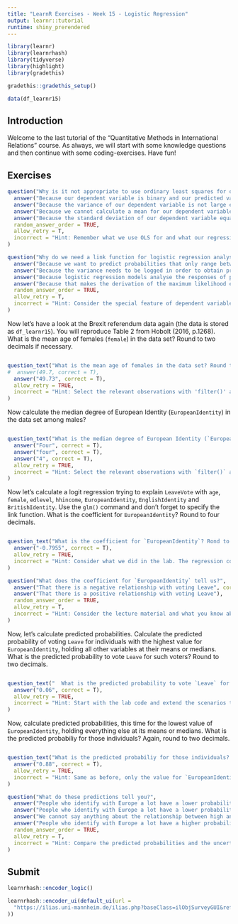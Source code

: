 ```yaml
---
title: "LearnR Exercises - Week 15 - Logistic Regression"
output: learnr::tutorial
runtime: shiny_prerendered
---
```


```r
library(learnr)
library(learnrhash)
library(tidyverse)
library(highlight)
library(gradethis)

gradethis::gradethis_setup()

data(df_learnr15)
```

## Introduction

Welcome to the last tutorial of the "Quantitative Methods in International Relations" course. As always, we will start with some knowledge questions and then continue with some coding-exercises. Have fun!

## Exercises

```r
question("Why is it not appropriate to use ordinary least squares for our referendum vote variable?",
  answer("Because our dependent variable is binary and our predicted values may fall outside the logical boundaries of 0 and 1.", correct = T),
  answer("Because the variance of our dependent variable is not large enough"),
  answer("Because we cannot calculate a mean for our dependent variable."),
  answer("Because the standard deviation of our dependent variable equals its mean"),
  random_answer_order = TRUE,
  allow_retry = T,
  incorrect = "Hint: Remember what we use OLS for and what our regression line would predict for different kinds of variables."
)
```

```r
question("Why do we need a link function for logistic regression analyses?",
  answer("Because we want to predict probabilities that only range between 0 and 1.", correct = T),
  answer("Because the variance needs to be logged in order to obtain predictions."),
  answer("Because logistic regression models analyse the responses of people participating in surveys.", message = "They do sometimes, but that doe not affct the need for a link-function."),
  answer("Because that makes the derivation of the maximum likelihood easier."),
  random_answer_order = TRUE,
  allow_retry = T,
  incorrect = "Hint: Consider the special feature of dependent variables in logistic regressions."
)
```

Now let's have a look at the Brexit referendum data again (the data is stored as `df_learnr15`). You will reproduce Table 2 from Hobolt (2016, p.1268). What is the mean age of females (`female`) in the data set? Round to two decimals if necessary.

```r

```

```r
question_text("What is the mean age of females in the data set? Round to two decimal if necessary.",
#  answer(49.7, correct = T),
  answer("49.73", correct = T),
  allow_retry = TRUE,
  incorrect = "Hint: Select the relevant observations with 'filter()' and use the 'mean()' command to calculate the average."
)
```

Now calculate the median degree of European Identity (`EuropeanIdentity`) in the data set among males?

```r

```

```r
question_text("What is the median degree of European Identity (`EuropeanIdentity`) in the data set among males?",
  answer("Four", correct = T),
  answer("four", correct = T),
  answer("4", correct = T),
  allow_retry = TRUE,
  incorrect = "Hint: Select the relevant observations with `filter()` and use the `median()` command to calculate the median."
)
```

Now let's calculate a logit regression trying to explain `LeaveVote` with `age`, `female`, `edlevel`, `hhincome`, `EuropeanIdentity`, `EnglishIdentity` and `BritishIdentity`. Use the `glm()` command and don't forget to specify the link function. What is the coefficient for `EuropeanIdentity`? Round to four decimals.

```r

```

```r
question_text("What is the coefficient for `EuropeanIdentity`? Rond to four decimals.",
  answer("-0.7955", correct = T),
  allow_retry = TRUE,
  incorrect = "Hint: Consider what we did in the lab. The regression command is similar, just add the new independent variables and don't include some that we do not use anymore."
)
```

```r
question("What does the coefficient for `EuropeanIdentity` tell us?",
  answer("That there is a negative relationship with voting Leave", correct = T),
  answer("That there is a positive relationship with voting Leave"),
  random_answer_order = TRUE,
  allow_retry = T,
  incorrect = "Hint: Consider the lecture material and what you know about the signs of coefficients."
)
```

Now, let's calculate predicted probabilities. Calculate the predicted probability of voting `Leave` for individuals with the highest value for `EuropeanIdentity`, holding all other variables at their means or medians. What is the predicted probability to vote `Leave` for such voters? Round to two decimals.

```r

```

```r
question_text("  What is the predicted probability to vote `Leave` for such voters? Round to two decimals.",
  answer("0.06", correct = T),
  allow_retry = TRUE,
  incorrect = "Hint: Start with the lab code and extend the scenarios to the new variables we included. Also beware of the order of the variables in the model."
)
```

Now, calculate predicted probabilities, this time for the lowest value of `EuropeanIdentity`, holding everything else at its means or medians. What is the predicted probabiliy for those individuals? Again, round to two decimals.

```r

```

```r
question_text("What is the predicted probabiliy for those individuals? Again, round to two decimals.",
  answer("0.88", correct = T),
  allow_retry = TRUE,
  incorrect = "Hint: Same as before, only the value for `EuropeanIdentity` has to be changed."
)
```

```r
question("What do these predictions tell you?",
  answer("People who identify with Europe a lot have a lower probability of voting Leave than those who do not, holding everything else constant.", correct = T),
  answer("People who identify with Europe a lot have a lower probability of voting Leave than those who do not."),
  answer("We cannot say anything about the relationship between high and low identification with Europe and voting Leave because the difference is not statistically significant."),
  answer("People who identify with Europe a lot have a higher probability of voting Leave than those who do not."),
  random_answer_order = TRUE,
  allow_retry = T,
  incorrect = "Hint: Compare the predicted probabilities and the uncertainty around them."
)
```

## Submit

```r
learnrhash::encoder_logic()
```

```r
learnrhash::encoder_ui(default_ui(url =
  "https://ilias.uni-mannheim.de/ilias.php?baseClass=ilObjSurveyGUI&ref_id=1114229&cmd=infoScreen"
))
```
